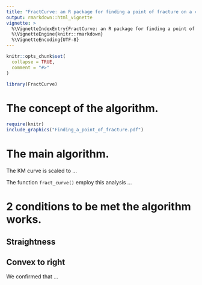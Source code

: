 ```yaml
---
title: "FractCurve: an R package for finding a point of fracture on a curve."
output: rmarkdown::html_vignette
vignette: >
  %\VignetteIndexEntry{FractCurve: an R package for finding a point of fracture on a curve.}
  %\VignetteEngine{knitr::rmarkdown}
  %\VignetteEncoding{UTF-8}
---
```


```r
knitr::opts_chunk$set(
  collapse = TRUE,
  comment = "#>"
)
```

```r
library(FractCurve)
```

# The concept of the algorithm.

```r
require(knitr)
include_graphics("Finding_a_point_of_fracture.pdf")
```


# The main algorithm.

The KM curve is scaled to ...

The function `fract_curve()` employ this analysis ...

# 2 conditions to be met the algorithm works.

## Straightness

## Convex to right

We confirmed that ...


